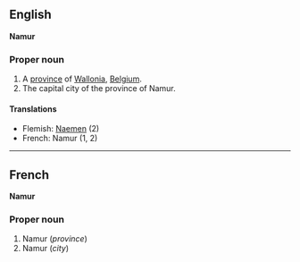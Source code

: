 ==English==
'''Namur'''

===Proper noun===

#A [[province]] of [[Wallonia]], [[Belgium]].
#The capital city of the province of Namur.

====Translations====
*Flemish: [[Naemen]] (2)
*French: Namur (1, 2)

----
==French==
'''Namur'''

===Proper noun===

#Namur (''province'')
#Namur (''city'')